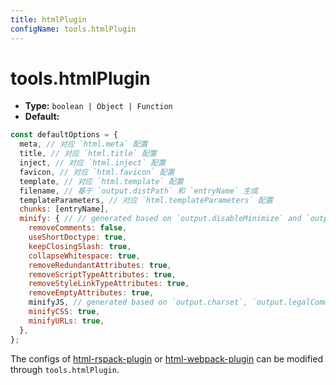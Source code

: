 ```yaml
---
title: htmlPlugin
configName: tools.htmlPlugin
---
```


# tools.htmlPlugin

- **Type:** `boolean | Object | Function`
- **Default:**

```js
const defaultOptions = {
  meta, // 对应 `html.meta` 配置
  title, // 对应 `html.title` 配置
  inject, // 对应 `html.inject` 配置
  favicon, // 对应 `html.favicon` 配置
  template, // 对应 `html.template` 配置
  filename, // 基于 `output.distPath` 和 `entryName` 生成
  templateParameters, // 对应 `html.templateParameters` 配置
  chunks: [entryName],
  minify: { // // generated based on `output.disableMinimize` and `output.minify`
    removeComments: false,
    useShortDoctype: true,
    keepClosingSlash: true,
    collapseWhitespace: true,
    removeRedundantAttributes: true,
    removeScriptTypeAttributes: true,
    removeStyleLinkTypeAttributes: true,
    removeEmptyAttributes: true,
    minifyJS, // generated based on `output.charset`, `output.legalComments` and `performance.removeConsole`
    minifyCSS: true,
    minifyURLs: true,
  },
};
```

The configs of [html-rspack-plugin](https://github.com/rspack-contrib/html-rspack-plugin) or [html-webpack-plugin](https://github.com/jantimon/html-webpack-plugin) can be modified through `tools.htmlPlugin`.


<RsbuildConfig configName="tools.htmlPlugin" />
